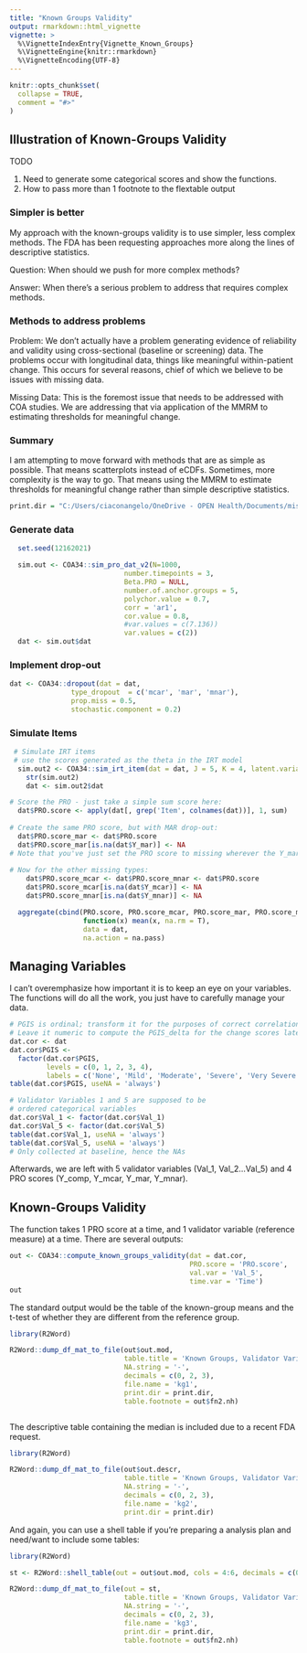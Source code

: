 ```yaml
---
title: "Known Groups Validity"
output: rmarkdown::html_vignette
vignette: >
  %\VignetteIndexEntry{Vignette_Known_Groups}
  %\VignetteEngine{knitr::rmarkdown}
  %\VignetteEncoding{UTF-8}
---
```


```r
knitr::opts_chunk$set(
  collapse = TRUE,
  comment = "#>"
)
```

## Illustration of Known-Groups Validity

TODO

1. Need to generate some categorical scores and show the functions. 
2. How to pass more than 1 footnote to the flextable output


### Simpler is better
My approach with the known-groups validity is to use simpler, less complex methods. 
The FDA has been requesting approaches more along the lines of descriptive statistics. 

Question: When should we push for more complex methods? 

Answer: When there's a serious problem to address that requires complex methods.

### Methods to address problems
Problem: We don't actually have a problem generating evidence of reliability and validity using cross-sectional (baseline or screening) data. The problems occur with longitudinal data, things like meaningful within-patient change. This occurs for several reasons, chief of which we believe to be issues with missing data. 


Missing Data: This is the foremost issue that needs to be addressed with COA studies. We are addressing that via application of the MMRM to estimating thresholds for meaningful change. 


### Summary
I am attempting to move forward with methods that are as simple as possible. That means scatterplots instead of eCDFs. Sometimes, more complexity is the way to go. That means using the MMRM to estimate thresholds for meaningful change rather than simple descriptive statistics. 

```r
print.dir = "C:/Users/ciaconangelo/OneDrive - OPEN Health/Documents/misc_R_table_output"
```


### Generate data
```r

  set.seed(12162021)

  sim.out <- COA34::sim_pro_dat_v2(N=1000,
                            number.timepoints = 3,
                            Beta.PRO = NULL,
                            number.of.anchor.groups = 5,
                            polychor.value = 0.7,
                            corr = 'ar1',
                            cor.value = 0.8,
                            #var.values = c(7.136))
                            var.values = c(2))
  dat <- sim.out$dat
```


### Implement drop-out

```r

dat <- COA34::dropout(dat = dat,
               type_dropout  = c('mcar', 'mar', 'mnar'),
               prop.miss = 0.5,
               stochastic.component = 0.2)
```


### Simulate Items
```r

 # Simulate IRT items
 # use the scores generated as the theta in the IRT model 
  sim.out2 <- COA34::sim_irt_item(dat = dat, J = 5, K = 4, latent.variable = 'Y_comp')
    str(sim.out2)
    dat <- sim.out2$dat

# Score the PRO - just take a simple sum score here:
  dat$PRO.score <- apply(dat[, grep('Item', colnames(dat))], 1, sum)
  
# Create the same PRO score, but with MAR drop-out:
  dat$PRO.score_mar <- dat$PRO.score
  dat$PRO.score_mar[is.na(dat$Y_mar)] <- NA
# Note that you've just set the PRO score to missing wherever the Y_mar variable is missing
  
# Now for the other missing types:
    dat$PRO.score_mcar <- dat$PRO.score_mnar <- dat$PRO.score
    dat$PRO.score_mcar[is.na(dat$Y_mcar)] <- NA
    dat$PRO.score_mnar[is.na(dat$Y_mnar)] <- NA

  aggregate(cbind(PRO.score, PRO.score_mcar, PRO.score_mar, PRO.score_mnar) ~ Time,
                  function(x) mean(x, na.rm = T), 
                  data = dat, 
                  na.action = na.pass)
```




## Managing Variables
I can't overemphasize how important it is to keep an eye on your variables. 
The functions will do all the work, you just have to carefully manage your data. 

```r
# PGIS is ordinal; transform it for the purposes of correct correlation
# Leave it numeric to compute the PGIS_delta for the change scores later
dat.cor <- dat
dat.cor$PGIS <-
  factor(dat.cor$PGIS,
         levels = c(0, 1, 2, 3, 4),
         labels = c('None', 'Mild', 'Moderate', 'Severe', 'Very Severe'))
table(dat.cor$PGIS, useNA = 'always')

# Validator Variables 1 and 5 are supposed to be
# ordered categorical variables
dat.cor$Val_1 <- factor(dat.cor$Val_1)
dat.cor$Val_5 <- factor(dat.cor$Val_5)
table(dat.cor$Val_1, useNA = 'always')
table(dat.cor$Val_5, useNA = 'always')
# Only collected at baseline, hence the NAs

```

Afterwards, we are left with 5 validator variables (Val_1, Val_2...Val_5) and 4 PRO scores (Y_comp, Y_mcar, Y_mar, Y_mnar).


## Known-Groups Validity

The function takes 1 PRO score at a time, and 1 validator variable (reference measure) at a time. There are several outputs:

```r
out <- COA34::compute_known_groups_validity(dat = dat.cor,
                                            PRO.score = 'PRO.score',
                                            val.var = 'Val_5',
                                            time.var = 'Time')
out
```

The standard output would be the table of the known-group means and the t-test of whether they are different from the reference group. 


```r
library(R2Word)

R2Word::dump_df_mat_to_file(out$out.mod,
                            table.title = 'Known Groups, Validator Variable 5',
                            NA.string = '-',
                            decimals = c(0, 2, 3),
                            file.name = 'kg1', 
                            print.dir = print.dir,
                            table.footnote = out$fn2.nh)



```

The descriptive table containing the median is included due to a recent FDA request. 
```r
library(R2Word)

R2Word::dump_df_mat_to_file(out$out.descr,
                            table.title = 'Known Groups, Validator Variable 5',
                            NA.string = '-',
                            decimals = c(0, 2, 3),
                            file.name = 'kg2', 
                            print.dir = print.dir)

```



And again, you can use a shell table if you're preparing a analysis plan and need/want to include some tables:

```r
library(R2Word)

st <- R2Word::shell_table(out = out$out.mod, cols = 4:6, decimals = c(0,2,3), NA.string = '-')

R2Word::dump_df_mat_to_file(out = st,
                            table.title = 'Known Groups, Validator Variable 5',
                            NA.string = '-',
                            decimals = c(0, 2, 3),
                            file.name = 'kg3', 
                            print.dir = print.dir,
                            table.footnote = out$fn2.nh)
```
